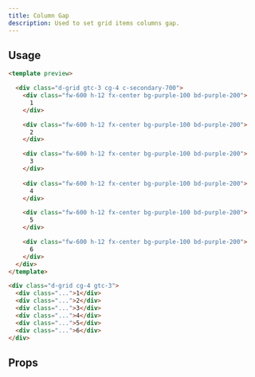 ```yaml
---
title: Column Gap
description: Used to set grid items columns gap.
---
```


<DocsTable
  name="grid-gap"
  keyname="column-gap"
  ignoreMapValue
/>

## Usage

```html rose
<template preview>

  <div class="d-grid gtc-3 cg-4 c-secondary-700">
    <div class="fw-600 h-12 fx-center bg-purple-100 bd-purple-200">
      1
    </div>

    <div class="fw-600 h-12 fx-center bg-purple-100 bd-purple-200">
      2
    </div>

    <div class="fw-600 h-12 fx-center bg-purple-100 bd-purple-200">
      3
    </div>
    
    <div class="fw-600 h-12 fx-center bg-purple-100 bd-purple-200">
      4
    </div>

    <div class="fw-600 h-12 fx-center bg-purple-100 bd-purple-200">
      5
    </div>

    <div class="fw-600 h-12 fx-center bg-purple-100 bd-purple-200">
      6
    </div>
  </div>
</template>

<div class="d-grid cg-4 gtc-3">
  <div class="...">1</div>
  <div class="...">2</div>
  <div class="...">3</div>
  <div class="...">4</div>
  <div class="...">5</div>
  <div class="...">6</div>
</div>
```

## Props

<DocsTable
  name="grid-gap"
  keyname="column-gap"
  type="props"
/>


